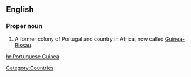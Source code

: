 ==English==
{{wikipedia}}
===Proper noun===
{{en-proper noun|sg=[[Portuguese]] [[Guinea]]}}

# A former colony of Portugal and country in Africa, now called [[Guinea-Bissau]].

[[Category:Countries]]

[[hr:Portuguese Guinea]]